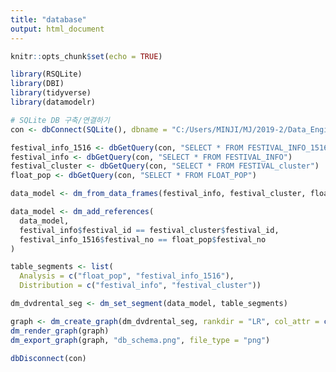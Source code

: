 ```yaml
---
title: "database"
output: html_document
---
```


```r
knitr::opts_chunk$set(echo = TRUE)
```

```r
library(RSQLite)
library(DBI)
library(tidyverse)
library(datamodelr)
```

```r
# SQLite DB 구축/연결하기
con <- dbConnect(SQLite(), dbname = "C:/Users/MINJI/MJ/2019-2/Data_Engineering/팀플/database/SEOUL_FESTIVAL.db")
```



```r
festival_info_1516 <- dbGetQuery(con, "SELECT * FROM FESTIVAL_INFO_1516")
festival_info <- dbGetQuery(con, "SELECT * FROM FESTIVAL_INFO")
festival_cluster <- dbGetQuery(con, "SELECT * FROM FESTIVAL_cluster")
float_pop <- dbGetQuery(con, "SELECT * FROM FLOAT_POP")
```


```r
data_model <- dm_from_data_frames(festival_info, festival_cluster, float_pop, festival_info_1516)

data_model <- dm_add_references(
  data_model,
  festival_info$festival_id == festival_cluster$festival_id,
  festival_info_1516$festival_no == float_pop$festival_no
)

table_segments <- list(
  Analysis = c("float_pop", "festival_info_1516"),
  Distribution = c("festival_info", "festival_cluster"))

dm_dvdrental_seg <- dm_set_segment(data_model, table_segments)

graph <- dm_create_graph(dm_dvdrental_seg, rankdir = "LR", col_attr = c("column", "type"))#, view_type = "keys_only")
dm_render_graph(graph)
dm_export_graph(graph, "db_schema.png", file_type = "png")
```


```r
dbDisconnect(con)
```

